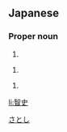 ==Japanese==
{{ja-kanjitab|智|史}}

===Proper noun===
{{ja-pos|proper|さとし}}

# {{given name|male|lang=ja}}

{{ja-pos|proper|ともし}}

# {{given name|male|lang=ja}}

{{ja-pos|proper|ともちか}}

# {{given name|male|lang=ja}}

[[Category:Japanese male given names|さとし]]

[[li:智史]]